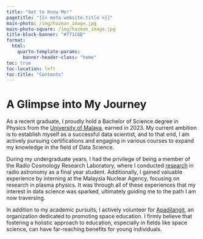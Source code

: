 ```yaml
---
title: "Get to Know Me!"
pagetitle: "{{< meta website.title >}}"
main-photo: /img/hazman_image.jpg
main-photo-square: /img/hazman_image.jpg
title-block-banner: "#771C6D"
format:
  html:
    quarto-template-params:
      banner-header-class: "home"
toc: true
toc-location: left
toc-title: "Contents"
---
```

# A Glimpse into My Journey


::: {.g-col-12 .g-col-sm-8}

As a recent graduate, I proudly hold a Bachelor of Science degree in Physics from the [University of Malaya](https://www.um.edu.my/), earned in 2023. My current ambition is to establish myself as a successful data scientist, and to that end, I am actively pursuing certifications and engaging in various courses to expand my knowledge in the field of Data Science.

During my undergraduate years, I had the privilege of being a member of the Radio Cosmology Research Laboratory, where I conducted [research](/projects/#studies-on-bipolar-outflows-in-star-forming-region-afgl5142-with-alma) in radio astronomy as a final year student. Additionally, I gained valuable experience by interning at the Malaysia Nuclear Agency, focusing on research in plasma physics. It was through all of these experiences that my interest in data science was sparked, ultimately guiding me to the path I am now traversing.

In addition to my academic pursuits, I actively volunteer for [Apadilangit](https://apadilangit.com/), an organization dedicated to promoting space education. I firmly believe that fostering a holistic approach to education, especially in fields like space science, can have far-reaching benefits for young individuals. 

:::
